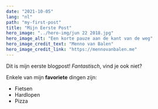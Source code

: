 ```yaml
---
date: "2021-10-05"
lang: "nl"
path: "my-first-post"
title: "Mijn Eerste Post"
hero_image: "../hero-img/jun 22 2018.jpg"
hero_image_alt: "Een korte pauze aan de kant van de weg"
hero_image_credit_text: "Menno van Balen"
hero_image_credit_link: "https://mennovanbalen.me"
---
```


Dit is mijn eerste blogpost! _Fantastisch_, vind je ook niet?

Enkele van mijn **favoriete** dingen zijn:

- Fietsen
- Hardlopen
- Pizza
